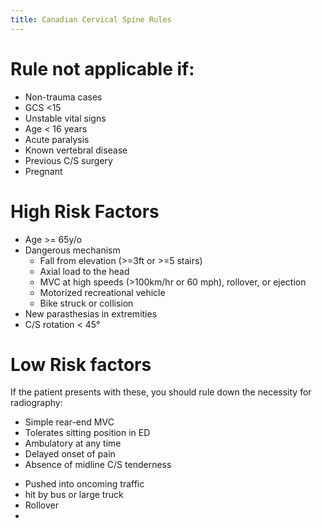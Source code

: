 ```yaml
---
title: Canadian Cervical Spine Rules
---
```



# Rule not applicable if:

- Non-trauma cases
- GCS <15
- Unstable vital signs
- Age < 16 years
- Acute paralysis
- Known vertebral disease
- Previous C/S surgery
- Pregnant

# High Risk Factors

- Age >= 65y/o 
- Dangerous mechanism
    - Fall from elevation (>=3ft or >=5 stairs)
    - Axial load to the head 
    - MVC at high speeds (>100km/hr or 60 mph), rollover, or ejection
    - Motorized recreational vehicle
    - Bike struck or collision
- New parasthesias in extremities
- C/S rotation < 45&deg;

# Low Risk factors

If the patient presents with these, you should rule down the necessity for radiography:

- Simple rear-end MVC
- Tolerates sitting position in ED 
- Ambulatory at any time
- Delayed onset of pain
- Absence of midline C/S tenderness

:::{.callout-caution title="Simple MVC exclusions"}
- Pushed into oncoming traffic
- hit by bus or large truck
- Rollover
- 
:::